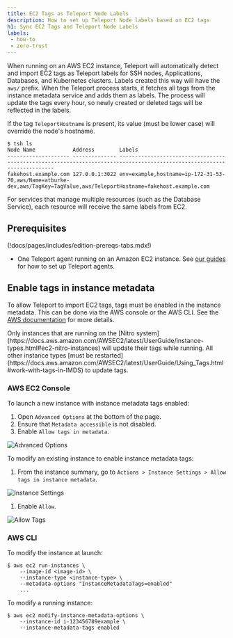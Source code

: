 ```yaml
---
title: EC2 Tags as Teleport Node Labels
description: How to set up Teleport Node labels based on EC2 tags
h1: Sync EC2 Tags and Teleport Node Labels
labels:
 - how-to
 - zero-trust
---
```


When running on an AWS EC2 instance, Teleport will automatically detect and import EC2 tags as
Teleport labels for SSH nodes, Applications, Databases, and Kubernetes clusters. Labels created
this way will have the `aws/` prefix. When the Teleport process starts, it fetches all tags from 
the instance metadata service and adds them as labels. The process will update the tags every hour, 
so newly created or deleted tags will be reflected in the labels.

If the tag `TeleportHostname` is present, its value (must be lower case) will override the node's hostname.

```code
$ tsh ls
Node Name            Address        Labels                                                                                                                  
-------------------- -------------- ----------------------------------------------------------------------------------------------------------------------- 
fakehost.example.com 127.0.0.1:3022 env=example,hostname=ip-172-31-53-70,aws/Name=atburke-dev,aws/TagKey=TagValue,aws/TeleportHostname=fakehost.example.com
```

<Admonition type="note">
  For services that manage multiple resources (such as the Database Service), each resource will receive the
  same labels from EC2.
</Admonition>

## Prerequisites

(!docs/pages/includes/edition-prereqs-tabs.mdx!)
- One Teleport agent running on an Amazon EC2 instance. See
  [our guides](../../../enroll-resources/agents/join-services-to-your-cluster/join-services-to-your-cluster.mdx) for how to set up Teleport agents.

## Enable tags in instance metadata

To allow Teleport to import EC2 tags, tags must be enabled in the instance metadata. This can be done
via the AWS console or the AWS CLI. See the [AWS documentation](https://docs.aws.amazon.com/AWSEC2/latest/UserGuide/Using_Tags.html#allow-access-to-tags-in-IMDS)
for more details.

<Admonition type="note" title="Note">
  Only instances that are running on the [Nitro system](https://docs.aws.amazon.com/AWSEC2/latest/UserGuide/instance-types.html#ec2-nitro-instances)
  will update their tags while running. All other instance types [must be restarted](https://docs.aws.amazon.com/AWSEC2/latest/UserGuide/Using_Tags.html#work-with-tags-in-IMDS)
  to update tags.
</Admonition>

### AWS EC2 Console

To launch a new instance with instance metadata tags enabled:

1. Open `Advanced Options` at the bottom of the page.
1. Ensure that `Metadata accessible` is not disabled.
1. Enable `Allow tags in metadata`.

  ![Advanced Options](../../../../img/aws/launch-instance-advanced-options.png)

To modify an existing instance to enable instance metadata tags:

1. From the instance summary, go to `Actions > Instance Settings > Allow tags in instance metadata`.

  ![Instance Settings](../../../../img/aws/instance-settings.png)

1. Enable `Allow`.

  ![Allow Tags](../../../../img/aws/allow-tags.png)

### AWS CLI

To modify the instance at launch:

```code
$ aws ec2 run-instances \
    --image-id <image-id> \
    --instance-type <instance-type> \
    --metadata-options "InstanceMetadataTags=enabled"
    ...
```

To modify a running instance:

```code
$ aws ec2 modify-instance-metadata-options \
    --instance-id i-123456789example \
    --instance-metadata-tags enabled
```
